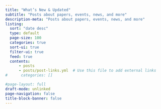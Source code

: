```yaml
---
title: "What’s New & Updated"
subtitle: "Posts about papers, events, news, and more"
description-meta: "Posts about papers, events, news, and more"
listing: 
  sort: "date desc"
  type: default
  page-size: 100
  categories: true
  sort-ui: true
  filter-ui: true
  feed: true
  contents: 
      - posts
      - posts/post-links.yml  # Use this file to add external links
#      categories: [] 

#page-layout: full
draft-mode: unlinked
page-navigation: false
title-block-banner: false
---
```


:::{#posts}
:::